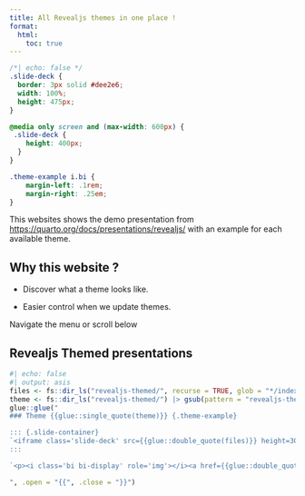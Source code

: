 ```yaml
---
title: All Revealjs themes in one place !
format:
  html:
    toc: true
---
```


```css
/*| echo: false */ 
.slide-deck {
  border: 3px solid #dee2e6;
  width: 100%;
  height: 475px;
}

@media only screen and (max-width: 600px) {
 .slide-deck {
    height: 400px;
  }
}

.theme-example i.bi {
    margin-left: .1rem;
    margin-right: .25em;
}
```

This websites shows the demo presentation from <https://quarto.org/docs/presentations/revealjs/> with an example for each available theme.

## Why this website ?

- Discover what a theme looks like. 

- Easier control when we update themes. 

Navigate the menu or scroll below

## Revealjs Themed presentations

```r
#| echo: false
#| output: asis
files <- fs::dir_ls("revealjs-themed/", recurse = TRUE, glob = "*/index.html")
theme <- fs::dir_ls("revealjs-themed/") |> gsub(pattern = "revealjs-themed/revealjs-", replacement = "", fixed = TRUE)
glue::glue("
### Theme {{glue::single_quote(theme)}} {.theme-example}

::: {.slide-container}
`<iframe class='slide-deck' src={{glue::double_quote(files)}} height=300px></iframe>`{=html}
:::

`<p><i class='bi bi-display' role='img'></i><a href={{glue::double_quote(files)}} target='_blank'>View {{fs::path_file(fs::path_dir(files))}} in full screen</a></p>`{=html}

", .open = "{{", .close = "}}")
```